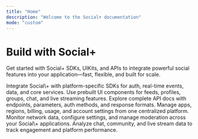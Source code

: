 ```yaml
---
title: "Home"
description: "Welcome to the Social+ documentation"
mode: "custom"
---
```


<div style={{ maxWidth:"64rem",margin:"0 auto",paddingTop:"4rem",paddingBottom:"4rem" }}>
<div style={{ textAlign:"center",paddingBottom:"4rem" }}>

<h1 class="custom-header-title">Build with Social+</h1>
    <p>
      Get started with Social+ SDKs, UIKits, and APIs to integrate powerful
      social features into your application—fast, flexible, and built for scale.
    </p>

</div>

<CardGroup cols={3}>
  <Card title="SDKs" icon="layer-plus" href="https://mintlify.com/docs/quickstart">
    Integrate Social\+ with platform-specific SDKs for auth, real-time events, data, and core services.
  </Card>
  <Card title="UIKits" icon="palette" href="https://mintlify.com/docs/development">
    Use prebuilt UI components for feeds, profiles, groups, chat, and live streaming features.
  </Card>
  <Card title="API Reference" icon="code" href="https://mintlify.com/docs/development">
    Explore complete API docs with endpoints, parameters, auth methods, and response formats.
  </Card>
  <Card title="Social+ Portal" icon="palette" href="https://mintlify.com/docs/settings/global">
    Manage apps, regions, billing, usage, and account settings from one centralized platform.
  </Card>
  <Card title="Social+ Console" icon="code" href="https://mintlify.com/docs/api-playground/openapi">
    Monitor network data, configure settings, and manage moderation across your Social\+ applications.
  </Card>
  <Card title="Social+ Dashboard" icon="screwdriver-wrench" href="https://mintlify.com/docs/content/components/accordions">
    Analyze chat, community, and live stream data to track engagement and platform performance.
  </Card>
</CardGroup>

</div>